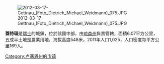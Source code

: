 [[Image:2012-03-17-Gettnau_(Foto_Dietrich_Michael_Weidmann)_075.JPG|right]]

'''蓋特瑙'''是[[瑞士|瑞士]]的城鎮，位於該國中部，由[[琉森州|琉森州]]負責管轄，面積6.07平方公里，五成半土地是農業用地，海拔高度548米，2011年人口1,025，人口密度每平方公里169人。

{{Switzerland-geo-stub}}
[[Category:卢塞恩州的市镇|Category:卢塞恩州的市镇]]
